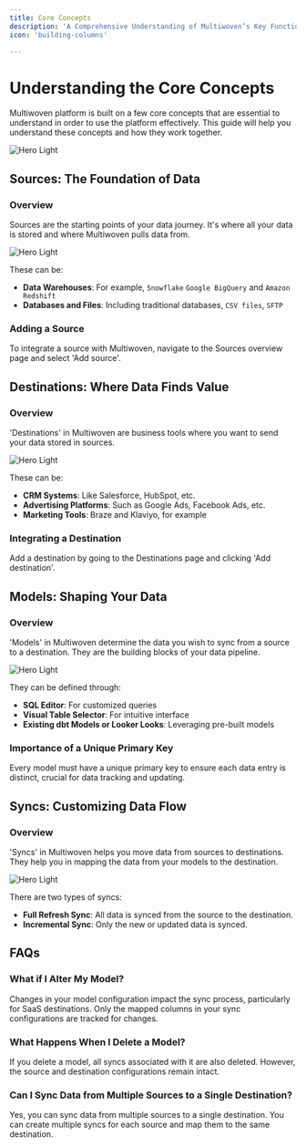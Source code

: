 ```yaml
---
title: Core Concepts
description: 'A Comprehensive Understanding of Multiwoven’s Key Functionalities'
icon: 'building-columns'

---
```


# Understanding the Core Concepts

Multiwoven platform is built on a few core concepts that are essential to understand in order to use the platform effectively. This guide will help you understand these concepts and how they work together.

<img
  className="block dark:hidden"
  src="https://res.cloudinary.com/dspflukeu/image/upload/v1707531725/Multiwoven/Docs/Core_Concepts_e21fqb.png"
  alt="Hero Light"
/>


## Sources: The Foundation of Data

### Overview
Sources are the starting points of your data journey. It's where all your data is stored and where Multiwoven pulls data from.

<img
  className="block dark:hidden"
  src="https://res.cloudinary.com/dspflukeu/image/upload/v1707531725/Multiwoven/Docs/Sources_mpzdhn.png"
  alt="Hero Light"
/>

These can be:
- **Data Warehouses**: For example, `Snowflake` `Google BigQuery` and `Amazon Redshift`
- **Databases and Files**: Including traditional databases, `CSV files`, `SFTP`


### Adding a Source
To integrate a source with Multiwoven, navigate to the Sources overview page and select 'Add source'.

## Destinations: Where Data Finds Value

### Overview

'Destinations' in Multiwoven are business tools where you want to send your data stored in sources. 

<img
  className="block dark:hidden"
  src="https://res.cloudinary.com/dspflukeu/image/upload/v1707531725/Multiwoven/Docs/Destinations_imdf2a.png"
  alt="Hero Light"
/>

These can be:
- **CRM Systems**: Like Salesforce, HubSpot, etc.
- **Advertising Platforms**: Such as Google Ads, Facebook Ads, etc.
- **Marketing Tools**: Braze and Klaviyo, for example

### Integrating a Destination
Add a destination by going to the Destinations page and clicking 'Add destination'.

## Models: Shaping Your Data

### Overview
'Models' in Multiwoven determine the data you wish to sync from a source to a destination. They are the building blocks of your data pipeline.

<img
  className="block dark:hidden"
  src="https://res.cloudinary.com/dspflukeu/image/upload/v1707531724/Multiwoven/Docs/Models_jc5m4m.png"
  alt="Hero Light"
/>

They can be defined through:

- **SQL Editor**: For customized queries
- **Visual Table Selector**: For intuitive interface
- **Existing dbt Models or Looker Looks**: Leveraging pre-built models

### Importance of a Unique Primary Key
Every model must have a unique primary key to ensure each data entry is distinct, crucial for data tracking and updating.

## Syncs: Customizing Data Flow

### Overview
'Syncs' in Multiwoven helps you move data from sources to destinations. They help you in mapping the data from your models to the destination.

<img
  className="block dark:hidden"
  src="https://res.cloudinary.com/dspflukeu/image/upload/v1707531723/Multiwoven/Docs/Syncs_rwxmvt.png"
  alt="Hero Light"
/>

There are two types of syncs:
- **Full Refresh Sync**: All data is synced from the source to the destination.
- **Incremental Sync**: Only the new or updated data is synced.

## FAQs

### What if I Alter My Model?
Changes in your model configuration impact the sync process, particularly for SaaS destinations. Only the mapped columns in your sync configurations are tracked for changes.

### What Happens When I Delete a Model?
If you delete a model, all syncs associated with it are also deleted. However, the source and destination configurations remain intact.

### Can I Sync Data from Multiple Sources to a Single Destination?
Yes, you can sync data from multiple sources to a single destination. You can create multiple syncs for each source and map them to the same destination.